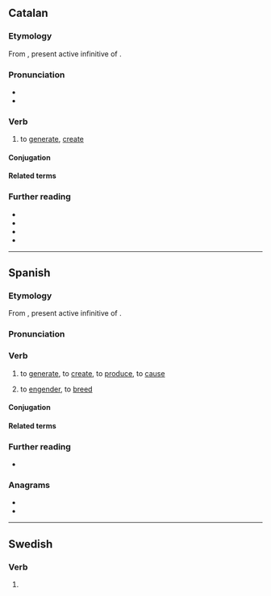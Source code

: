 ==Catalan==

===Etymology===
From {{der|ca|la|generāre}}, present active infinitive of {{m|la|generō}}.

===Pronunciation===
* {{ca-IPA}}
* {{rhymes|ca|a(ɾ)|s=3}}

===Verb===
{{ca-verb}}

# to [[generate]], [[create]]

====Conjugation====
{{ca-conj-ar|gener}}

====Related terms====
{{rel4|ca
|generació
|generador
|generatiu
|regenerar}}

===Further reading===
* {{R:IEC2}}
* {{R:GDLC}}
* {{R:DNV}}
* {{R:DCVB}}

----

==Spanish==

===Etymology===
From {{der|es|la|generāre}}, present active infinitive of {{m|la|generō}}.

===Pronunciation===
{{es-IPA}}

===Verb===
{{es-verb}}

# to [[generate]], to [[create]], to [[produce]], to [[cause]]
#: {{uxi|es|Una política de Estado para '''generar''' riqueza|A state policy to create wealth}}
#: {{syn|es|crear}}
# {{lb|es|figurative}} to [[engender]], to [[breed]]
#: {{uxi|es|El sufrimiento  '''genera''' frecuentemente una especie de resiliencia.|Suffering often '''engenders''' a kind of resilience.}}

====Conjugation====
{{es-conj}}

====Related terms====
{{rel4|es
|generación
|generador
|generativo
|regenerar}}

===Further reading===
* {{R:DRAE}}

===Anagrams===
* {{l|es|negrera}}
* {{l|es|renegar}}

----

==Swedish==

===Verb===
{{head|sv|verb form}}

# {{sv-verb-form-pre|genera}}